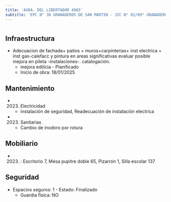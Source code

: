```yaml
---
title: 'AVDA. DEL LIBERTADOR 4903'
subtitle: 'EPC N° 30 GRANADEROS DE SAN MARTIN - JIC N° 02/09° GRANADEROS DE SAN MARTIN - ESCUELA DE MAESTROS ([A] 07)'
---
```


#
## Infraestructura

* Adecuacion de fachada+  patios + muros+carpinterias+   inst electrica + inst gas-calefacc y pintura en areas significativas evaluar posible mejora en pileta -instalaciones-. catalogación. 
    + mejora edilicia - Planificado 
    + Inicio de obra: 18/01/2025 






## Mantenimiento

*  (2023) Electricidad 
    + instalación de seguridad, Readecuación de instalación electrica

*  (2023) Sanitarias 
    + Cambio de inodoro por rotura





## Mobiliario

*  (2023) : Escritorio 7, Mesa pupitre doble 65, Pizarrón 1, Silla escolar 137 





## Seguridad

*  Espacios seguros: 1 - Estado: Finalizado 
    + Guardia física: NO



